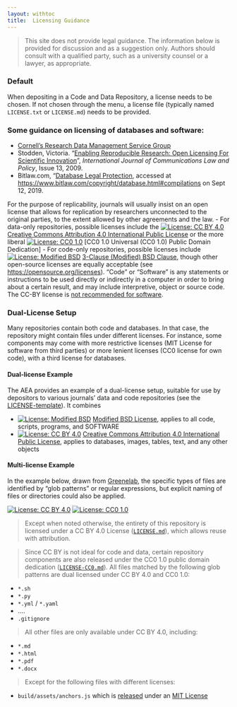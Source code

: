```yaml
---
layout: withtoc
title:  Licensing Guidance
---
```


> This site does not provide legal guidance. The information below is provided for discussion and as a suggestion only. Authors should consult with a qualified party, such as a university counsel or a lawyer, as appropriate.

### Default

When depositing in a Code and Data Repository, a license needs to be chosen. If not chosen through the menu, a license file (typically named `LICENSE.txt` or `LICENSE.md`) needs to be provided.

### Some guidance on licensing of databases and software:

- [Cornell's Research Data Management Service Group](https://data.research.cornell.edu/content/intellectual-property)
- Stodden, Victoria. "[Enabling Reproducible Research: Open Licensing For Scientific Innovation](http://web.stanford.edu/~vcs/papers/ijclp-STODDEN-2009.pdf)", *International Journal of Communications Law and Policy*, Issue 13, 2009.
- Bitlaw.com, "[Database Legal Protection](https://www.bitlaw.com/copyright/database.html#compilations), accessed at [https://www.bitlaw.com/copyright/database.html#compilations](https://www.bitlaw.com/copyright/database.html#compilations) on Sept 12, 2019.

For the purpose of replicability, journals will usually insist on an open license that allows for replication by researchers unconnected to the original parties, to the extent allowed by other agreements and the law.
  - For data-only repositories, possible licenses include the [![License: CC BY 4.0](https://img.shields.io/badge/License%20-CC%20BY%204.0-lightgrey.svg)](http://creativecommons.org/licenses/by/4.0/) [Creative Commons Attribution 4.0 International Public License](http://creativecommons.org/licenses/by/4.0/) or the more liberal
[![License: CC0 1.0](https://img.shields.io/badge/License%20-CC0%201.0-lightgrey.svg)](https://creativecommons.org/publicdomain/zero/1.0/) [CC0 1.0 Universal (CC0 1.0) Public Domain Dedication]
  - For code-only repositories, possible licenses include [![License: Modified BSD](https://img.shields.io/badge/License-BSD-lightgrey.svg)](https://opensource.org/licenses/BSD-3-Clause) [3-Clause (Modified) BSD Clause](https://opensource.org/licenses/BSD-3-Clause), though other open-source licenses are equally acceptable (see [https://opensource.org/licenses](https://opensource.org/licenses)). "Code" or "Software" is any statements or instructions to be used directly or indirectly in a computer in order to bring about a certain result, and may include interpretive, object or source code. The CC-BY license is [not recommended for software](https://creativecommons.org/faq/#Can_I_apply_a_Creative_Commons_license_to_software.3F).

### Dual-License Setup

Many repositories contain both code and databases. In that case, the repository might contain  files under different licenses. For instance, some components may come with more restrictive licenses (MIT License for software from
third parties) or more lenient licenses (CC0 license for own code), with a third license for databases.

#### Dual-license Example

The AEA provides an example of a dual-license setup, suitable for use by depositors to various journals' data and code repositories (see the [LICENSE-template](https://aeadataeditor.github.io/aea-de-guidance/LICENSE-template.html)). It combines

- [![License: Modified BSD](https://img.shields.io/badge/License-BSD-lightgrey.svg)](https://opensource.org/licenses/BSD-3-Clause) [Modified BSD License](https://opensource.org/licenses/BSD-3-Clause), applies to all code, scripts, programs, and SOFTWARE
- [![License: CC BY 4.0](https://img.shields.io/badge/License%20-CC%20BY%204.0-lightgrey.svg)](http://creativecommons.org/licenses/by/4.0/) [Creative Commons Attribution 4.0 International Public License](https://creativecommons.org/licenses/by/4.0/), applies to databases, images, tables, text, and any other objects

#### Multi-license Example
In the example below,
drawn from [Greenelab](https://github.com/greenelab/scihub-manuscript), the specific types of files are identified by "glob patterns" or regular expressions,
but explicit naming of files or directories could also be applied.

[![License: CC BY 4.0](https://img.shields.io/badge/License%20All-CC%20BY%204.0-lightgrey.svg)](http://creativecommons.org/licenses/by/4.0/)
[![License: CC0 1.0](https://img.shields.io/badge/License%20Parts-CC0%201.0-lightgrey.svg)](https://creativecommons.org/publicdomain/zero/1.0/)

> Except when noted otherwise, the entirety of this repository is licensed under a CC BY 4.0 License ([`LICENSE.md`](../LICENSE.qmd)),
> which allows reuse with attribution.

> Since CC BY is not ideal for code and data, certain repository components are also released under the CC0 1.0 public
> domain dedication ([`LICENSE-CC0.md`](LICENSE-CC0.md)).
> All files matched by the following glob patterns are dual licensed under CC BY 4.0 and CC0 1.0:


+ `*.sh`
+ `*.py`
+ `*.yml` / `*.yaml`
+ ....
+ `.gitignore`

> All other files are only available under CC BY 4.0, including:

+ `*.md`
+ `*.html`
+ `*.pdf`
+ `*.docx`

> Except for the following files with different licenses:

+ `build/assets/anchors.js` which is [released](https://www.bryanbraun.com/anchorjs/) under an [MIT License](https://opensource.org/licenses/MIT)

